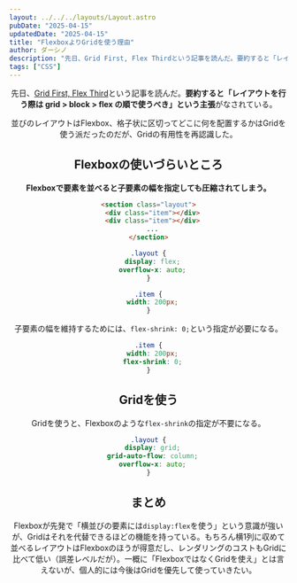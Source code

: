 ```yaml
---
layout: ../../../layouts/Layout.astro
pubDate: "2025-04-15"
updatedDate: "2025-04-15"
title: "FlexboxよりGridを使う理由"
author: ダーシノ
description: "先日、Grid First, Flex Thirdという記事を読んだ。要約すると「レイアウトを行う際は grid > block > flex の順で使うべき」という主張がなされている。並びのレイアウトはFlexbox、格子状に区切ってどこに何を配置するかはGridを使う派だったのだが、Gridの有用性を再認識した。"
tags: ["CSS"]
---
```



<Header {...frontmatter} />

先日、[Grid First, Flex Third](https://alex.party/posts/2025-03-23-grid-first-flex-third/)という記事を読んだ。**要約すると「レイアウトを行う際は grid > block > flex の順で使うべき」という主張**がなされている。

並びのレイアウトはFlexbox、格子状に区切ってどこに何を配置するかはGridを使う派だったのだが、Gridの有用性を再認識した。

## Flexboxの使いづらいところ

**Flexboxで要素を並べると子要素の幅を指定しても圧縮されてしまう。**
```html
<section class="layout">
  <div class="item"></div>
  <div class="item"></div>
  ...
</section>
```
```css
.layout {
  display: flex;
  overflow-x: auto;
}

.item {
  width: 200px;
}
```

<section id="demo01">
  <section class="layout">
    <div class="item"></div>
    <div class="item"></div>
    <div class="item"></div>
    <div class="item"></div>
    <div class="item"></div>
    <div class="item"></div>
    <div class="item"></div>
    <div class="item"></div>
    <div class="item"></div>
    <div class="item"></div>
    <div class="item"></div>
    <div class="item"></div>
  </section>
</section>

子要素の幅を維持するためには、`flex-shrink: 0;`という指定が必要になる。

```css
.item {
  width: 200px;
  flex-shrink: 0;
}
```

<section id="demo02">
  <section class="layout">
    <div class="item"></div>
    <div class="item"></div>
    <div class="item"></div>
    <div class="item"></div>
    <div class="item"></div>
    <div class="item"></div>
    <div class="item"></div>
    <div class="item"></div>
    <div class="item"></div>
    <div class="item"></div>
    <div class="item"></div>
    <div class="item"></div>
  </section>
</section>

## Gridを使う

Gridを使うと、Flexboxのような`flex-shrink`の指定が不要になる。

```css
.layout {
  display: grid;
  grid-auto-flow: column;
  overflow-x: auto;
}
```

<section id="demo03">
  <section class="layout">
    <div class="item"></div>
    <div class="item"></div>
    <div class="item"></div>
    <div class="item"></div>
    <div class="item"></div>
    <div class="item"></div>
    <div class="item"></div>
    <div class="item"></div>
    <div class="item"></div>
    <div class="item"></div>
    <div class="item"></div>
    <div class="item"></div>
  </section>
</section>

## まとめ

Flexboxが先発で「横並びの要素には`display:flex`を使う」という意識が強いが、Gridはそれを代替できるほどの機能を持っている。もちろん横1列に収めて並べるレイアウトはFlexboxのほうが得意だし、レンダリングのコストもGridに比べて低い（誤差レベルだが）。一概に「FlexboxではなくGridを使え」とは言えないが、個人的には今後はGridを優先して使っていきたい。



<style>{`
:where(#demo01, #demo02, #demo03) {
  .layout {
    display: flex;
    gap: 1em;
    overflow-x: auto;
  }

  .item {
    width: 200px;
    height: 200px;
    border: solid 4px;
  }
}

#demo02 {
  .item {
    flex-shrink: 0;
  }
}

#demo03 {
  .layout {
    display: grid;
    grid-auto-flow: column;
  }
}
`}</style>
